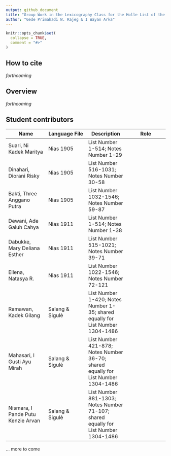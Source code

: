 ```yaml
---
output: github_document
title: "Group Work in the Lexicography Class for the Holle List of the Barrier Islands Languages of Indonesia"
author: "Gede Primahadi W. Rajeg & I Wayan Arka"
---
```


<!-- README.md is generated from README.Rmd. Please edit that file -->

```r
knitr::opts_chunk$set(
  collapse = TRUE,
  comment = "#>"
)
```

<!-- badges: start -->
<!-- badges: end -->

## How to cite

*forthcoming*

## Overview

*forthcoming*

## Student contributors

Name | Language File | Description | Role
--- | --- | --- | ---
Suari, Ni Kadek Maritya | Nias 1905 | List Number 1-514; Notes Number 1-29 |
Dinahari, Diorani Risky | Nias 1905 | List Number 516-1031; Notes Number 30-58 |
Bakti, Three Anggano Putra | Nias 1905 | List Number 1032-1546; Notes Number 59-87 |
Dewani, Ade Galuh Cahya | Nias 1911 | List Number 1-514; Notes Number 1-38 |
Dabukke, Mary Deliana Esther | Nias 1911 | List Number 515-1021; Notes Number 39-71 |
Ellena, Natasya R. | Nias 1911 | List Number 1022-1546; Notes Number 72-121 |
Ramawan, Kadek Gilang | Salang & Sigulè | List Number 1-420; Notes Number 1-35; shared equally for List Number 1304-1486 |
Mahasari, I Gusti Ayu Mirah | Salang & Sigulè | List Number 421-878; Notes Number 36-70; shared equally for List Number 1304-1486 |
Nismara, I Pande Putu Kenzie Arvan | Salang & Sigulè | List Number 881-1303; Notes Number 71-107; shared equally for List Number 1304-1486 |

... more to come

